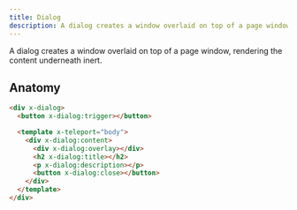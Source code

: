 ```yaml
---
title: Dialog
description: A dialog creates a window overlaid on top of a page window, rendering the content underneath inert.
---
```



<Toolbelt />

<Lede>
  A dialog creates a window overlaid on top of a page window, rendering the
  content underneath inert.
</Lede>

<DialogDemo />

## Anatomy

```html
<div x-dialog>
  <button x-dialog:trigger></button>

  <template x-teleport="body">
    <div x-dialog:content>
      <div x-dialog:overlay></div>
      <h2 x-dialog:title></h2>
      <p x-dialog:description></p>
      <button x-dialog:close></button>
    </div>
  </template>
</div>
```
